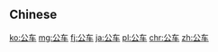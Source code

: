 {{also|公車}}
==Chinese==
{{zh-see|公車}}

[[ko:公车]]
[[mg:公车]]
[[fj:公车]]
[[ja:公车]]
[[pl:公车]]
[[chr:公车]]
[[zh:公车]]